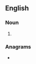 {{also|teashops}}

==English==

===Noun===
{{head|en|noun plural form}}

# {{plural of|tea shop|lang=en}}

===Anagrams===
* {{l|en|pathoses}}